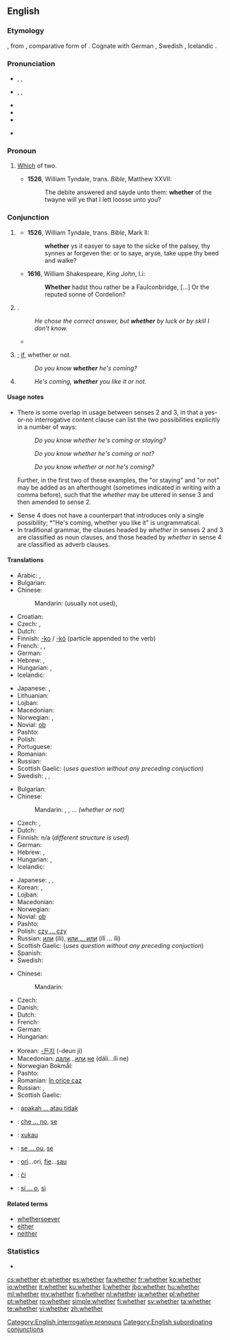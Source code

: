 ==English==

===Etymology===
{{etyl|ang}} {{term|hwæþer|lang=ang}}, from {{proto|Germanic|hwaþeraz}}, comparative form of {{proto|Germanic|hwaz|who|title=}}. Cognate with German {{term|weder||neither|lang=de}}, Swedish {{term|hvar|lang=sv}}, Icelandic {{term|hvorr||each|lang=is}}.

===Pronunciation===
* {{enPR|wĕ'''th''ə(r)}}, {{IPA|/ˈwɛðə(r)/}}, {{X-SAMPA|/"wED@(r)/}}
* {{enPR|hwĕ'''th''ə(r)}}, {{IPA|/ˈʍɛðə(r)/}}, {{X-SAMPA|/"WED@(r)/}}
* {{audio|en-us-whether.ogg|Audio (US)}}
* {{rhymes|ɛðə(r)}}
* {{hyphenation|wheth|er}}
* {{homophones|weather|wether}} {{qualifier|both in accents with the [[wine-whine merger]]}}

===Pronoun===
{{en-pron}}

# {{obsolete}} [[which|Which]] of two. {{defdate|11th-19th c.}}
#* '''1526''', William Tyndale, trans. ''Bible'', Matthew XXVII:
#*: The debite answered and sayde unto them: '''whether''' of the twayne will ye that I lett loosse unto you?

===Conjunction===
{{en-con}}

# {{obsolete}} {{non-gloss definition|Introducing a direct [[interrogative]] question (often with correlative {{term|or}}) which indicates doubt between [[alternative]]s.}}
#* '''1526''', William Tyndale, trans. ''Bible'', Mark II:
#*: '''whether''' ys it easyer to saye to the sicke of the palsey, thy synnes ar forgeven the: or to saye, aryse, take uppe thy beed and walke?
#* '''1616''', William Shakespeare, ''King John'', I.i:
#*: '''Whether''' hadst thou rather be a Faulconbridge, [...] Or the reputed sonne of Cordelion?
# {{non-gloss definition|Used to introduce an indirect interrogative question that consists of multiple alternative possibilities (usually with correlative {{term|or}})}}.
#: ''He chose the correct answer, but '''whether''' by luck or by skill I don't know.''
#* {{quote-news
|year=2012
|date=June 19
|author=Phil McNulty
|title=England 1-0 Ukraine
|work=BBC Sport
|url=http://www.bbc.co.uk/sport/0/football/18181971
|page=
|passage=The incident immediately revived the debate about goal-line technology, with a final decision on '''whether''' it is introduced expected to be taken in Zurich on 5 July.}}
# {{non-gloss definition|Without a correlative, used to introduce a simple indirect question}}; [[if]], whether or not.
#: ''Do you know '''whether''' he's coming?''
# {{non-gloss definition|Used to introduce a disjunctive [[adverbial]] clause which qualifies the main clause of the sentence (with correlative {{term|or}}).}}
#: ''He's coming, '''whether''' you like it or not.''

====Usage notes====
* There is some overlap in usage between senses 2 and 3, in that a yes-or-no interrogative content clause can list the two possibilities explicitly in a number of ways: <dl><dd>''Do you know whether he's coming or staying?''</dd><dd>''Do you know whether he's coming or not?''</dd><dd>''Do you know whether or not he's coming?''</dd></dl> Further, in the first two of these examples, the "or staying" and "or not" may be added as an afterthought (sometimes indicated in writing with a comma before), such that the ''whether'' may be uttered in sense 3 and then amended to sense 2.
* Sense 4 does not have a counterpart that introduces only a single possibility; *"He's coming, whether you like it" is ungrammatical.
* In traditional grammar, the clauses headed by ''whether'' in senses 2 and 3 are classified as noun clauses, and those headed by ''whether'' in sense 4 are classified as adverb clauses.

====Translations====
{{trans-top|introducing indirect questions)}}
* Arabic: {{t|ar|إذا|tr=ʾíḏā}}, {{t|ar|سواء|tr=sawāʾ}}
* Bulgarian: {{t|bg|дали|tr=dalí|sc=Cyrl}}
* Chinese:
*: Mandarin: (usually not used), {{t|cmn|是否|tr=shìfǒu|sc=Hani}}
* Croatian: {{t|hr|da li}}
* Czech: {{t+|cs|zda}}, {{t-|cs|zdali}}
* Dutch: {{t+|nl|of}}
* Finnish: [[-ko]] / [[-kö]] (particle appended to the verb)
* French: {{t+|fr|si}},  {{t+|fr|que}},  {{t+|fr|soit}}
* German: {{t+|de|ob}}
* Hebrew: {{t|he|האם|tr=ha`ím}}, {{t+|he|אם|tr=ím}}
* Hungarian: {{t-|hu|-e}},  {{t+|hu|vajon}}
* Icelandic: {{t+|is|hvort}}
{{trans-mid}}
* Japanese: {{t|ja|かどうか|tr=...ka dō ka}},  {{t+|ja|か|tr=ka}}
* Lithuanian: {{t+|lt|ar|xs=Lithuanian}}
* Lojban: {{t|jbo|xukau}}
* Macedonian: {{t-|mk|дали|tr=dáli}}
* Norwegian: {{t|no|om}}, {{t|no|hvorvidt}}
* Novial: [[ob]]
* Pashto: {{t|ps|که|tr=ka}}
* Polish: {{t+|pl|czy}}
* Portuguese: {{t|pt|se|m}}
* Romanian: {{t+|ro|dacă}}
* Russian: {{t+|ru|ли|tr=li}} {{qualifier|placed after the first word in the sentence or phrase}}
* Scottish Gaelic: (''uses question without any preceding conjuction'')
* Swedish: {{t+|sv|om}}, {{t|sv|ifall}}, {{t+|sv|huruvida}}
{{trans-bottom}}

{{trans-top|if, whether or not}}
<!--These example sentence: He chose the correct answer, but whether by luck or by skill I don't know. I do not know whether he comes. -->
* Bulgarian: {{t|bg|дали|tr=dalí|sc=Cyrl}}
* Chinese:
*: Mandarin: {{t+|cmn|還是|sc=Hani}}, {{t+|cmn|还是|tr=háishi|sc=Hani}}, ...{{t+|cmn|不|tr=...bù...|sc=Hani}} ''(whether or not)''
* Czech: {{t+|cs|zda}}, {{t-|cs|zdali}}
* Dutch: {{t+|nl|of}}
* Finnish: n/a (''different structure is used'')
* German: {{t+|de|ob}}
* Hebrew: {{t|he|באם|tr=be`ím}}, {{t+|he|אם|tr=ím}}
* Hungarian: {{t-|hu|-e}},  {{t+|hu|vajon}}
* Icelandic: {{t+|is|hvort}}
{{trans-mid}}
* Japanese: {{t|ja|か|tr=ka}}, {{t|ja|かどうか|tr=-ka dō ka}}, {{t|ja|か否か|tr=かいなか, -ka ina ka}}
* Korean: {{t|ko|지|tr=-ji}}, {{t|ko|지 어떤지|tr=-ji eotteonji}}
* Lojban: {{t|jbo|xukau}}
* Macedonian: {{t-|mk|дали|tr=dáli}}
* Norwegian: {{t+|no|enten}}
* Novial: [[ob]]
* Pashto: {{t|ps|چې که|tr=če ka}}
* Polish: [[czy ... czy]]
* Russian: [[или]] (íli), [[или ... или]] (íli ... íli)
* Scottish Gaelic: (''uses question without any preceding conjuction'')
* Spanish: {{t|es|si}}
* Swedish: {{t+|sv|om}}
{{trans-bottom}}

{{trans-top|introducing adverbial clause; no matter whether or not}}
<!-- This example sentence: He's coming, whether you like it or not. -->
* Chinese:
*: Mandarin: {{t|cmn|是否|tr=shìfǒu|sc=Hani}}
* Czech: {{t+|cs|ať}}
* Danish: {{t+|da|om}}
* Dutch: {{t|nl|of}}
* French: {{t|fr|que}}
* German: {{t+|de|ob}}
* Hungarian: {{t+|hu|akár}}
{{trans-mid}}
* Korean: [[-든지]] (-deun ji)
* Macedonian: [[дали]]...[[или]] [[не]] (dáli...íli ne)
* Norwegian Bokmål: {{tø|nb|enten}}
* Pashto: {{t|ps|که|tr=ka}}
* Romanian: [[în orice caz]]
* Russian: {{t+|ru|ли|tr=li}} {{qualifier|placed after the first word in the sentence or phrase}},  {{t+|ru|или|tr=íli}}
* Scottish Gaelic: {{t-|gd|co-dhiù|xs=Scottish Gaelic}}
{{trans-bottom}}

{{checktrans-top}}
* {{ttbc|id}}: [[apakah ... atau tidak]]
* {{ttbc|it}}: [[che ... no]], [[se#Italian|se]]
* {{ttbc|jbo}}: [[xukau]]
{{trans-mid}}
* {{ttbc|pt}}: [[se ... ou]], [[se#Portuguese|se]]
* {{ttbc|ro}}: [[ori]]...ori, [[fie]]...[[sau]]
* {{ttbc|sk}}: [[či]]
* {{ttbc|es}}: [[si ... o]], [[si#Spanish|si]]
{{trans-bottom}}

====Related terms====
* [[whethersoever]]
* [[either]]
* [[neither]]

===Statistics===
* {{rank|during|several|either|338|whether|city|held|help}}

[[Category:English interrogative pronouns]]
[[Category:English subordinating conjunctions]]

[[cs:whether]]
[[et:whether]]
[[es:whether]]
[[fa:whether]]
[[fr:whether]]
[[ko:whether]]
[[io:whether]]
[[it:whether]]
[[ku:whether]]
[[li:whether]]
[[jbo:whether]]
[[hu:whether]]
[[ml:whether]]
[[my:whether]]
[[fj:whether]]
[[nl:whether]]
[[ja:whether]]
[[pl:whether]]
[[pt:whether]]
[[ro:whether]]
[[simple:whether]]
[[fi:whether]]
[[sv:whether]]
[[ta:whether]]
[[te:whether]]
[[vi:whether]]
[[zh:whether]]